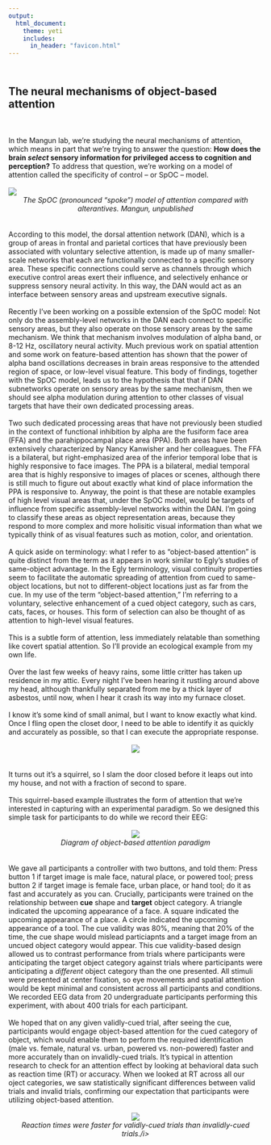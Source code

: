 ```yaml
---
output: 
  html_document:
    theme: yeti
    includes:
      in_header: "favicon.html" 
---
```

<h2>
<br>
The neural mechanisms of object-based attention
</h2>
<br>
<br>
In the Mangun lab, we’re studying the neural mechanisms of attention, which means in part that we’re trying to answer the question: <b>How does the brain <i>select</i> sensory information for privileged access to cognition and perception?</b> To address that question, we’re working on a model of attention called the specificity of control – or SpOC – model. 
<br>
<br>
![](./Images/ObjectAttn/spocdiagram.png)
<br>
<center><i>The SpOC (pronounced "spoke") model of attention compared with alterantives. Mangun, unpublished</i></center>
<br>
<br>
According to this model, the dorsal attention network (DAN), which is a group of areas in frontal and parietal cortices that have previously been associated with voluntary selective attention, is made up of many smaller-scale networks that each are functionally connected to a specific sensory area. These specific connections could serve as channels through which executive control areas exert their influence, and selectively enhance or suppress sensory neural activity. In this way, the DAN would act as an interface between sensory areas and upstream executive signals. 
<br>
<br>
Recently I’ve been working on a possible extension of the SpOC model: Not only do the assembly-level networks in the DAN each connect to specific sensory areas, but they also operate on those sensory areas by the same mechanism. We think that mechanism involves modulation of alpha band, or 8-12 Hz, oscillatory neural activity. Much previous work on spatial attention and some work on feature-based attention has shown that the power of alpha band oscillations decreases in brain areas responsive to the attended region of space, or low-level visual feature. This body of findings, together with the SpOC model, leads us to the hypothesis that that if DAN subnetworks operate on sensory areas by the same mechanism, then we should see alpha modulation during attention to other classes of visual targets that have their own dedicated processing areas.
<br>
<br>
Two such dedicated processing areas that have not previously been studied in the context of functional inhibition by alpha are the fusiform face area (FFA) and the parahippocampal place area (PPA). Both areas have been extensively characterized by Nancy Kanwisher and her colleagues. The FFA is a bilateral, but right-emphasized area of the inferior temporal lobe that is highly responsive to face images. The PPA is a bilateral, medial temporal area that is highly responsive to images of places or scenes, although there is still much to figure out about exactly what kind of place information the PPA is responsive to. Anyway, the point is that these are notable examples of high level visual areas that, under the SpOC model, would be targets of influence from specific assembly-level networks within the DAN. I’m going to classify these areas as object representation areas, because they respond to more complex and more holisitic visual information than what we typically think of as visual features such as motion, color, and orientation. 
<br>
<br>
A quick aside on terminology: what I refer to as “object-based attention” is quite distinct from the term as it appears in work similar to Egly’s studies of same-object advantage. In the Egly terminology, visual continuity properties seem to facilitate the automatic spreading of attention from cued to same-object locations, but not to different-object locations just as far from the cue. In my use of the term “object-based attention,” I’m referring to a voluntary, selective enhancement of a cued object category, such as cars, cats, faces, or houses. This form of selection can also be thought of as attention to high-level visual features.
<br>
<br>
This is a subtle form of attention, less immediately relatable than something like covert spatial attention. So I’ll provide an ecological example from my own life. 
<br>
<br>
Over the last few weeks of heavy rains, some little critter has taken up residence in my attic.  Every night I’ve been hearing it rustling around above my head, although thankfully separated from me by a thick layer of asbestos, until now, when I hear it crash its way into my furnace closet. 
<br>
<br>
I know it’s some kind of small animal, but I want to know exactly what kind. Once I fling open the closet door, I need to be able to identify it as quickly and accurately as possible, so that I can execute the appropriate response. 
<br>
<br>
<center>![](./Images/ObjectAttn/sq.gif)</center>
<br>
<br>
It turns out it’s a squirrel, so I slam the door closed before it leaps out into my house, and not with a fraction of second to spare.
<br>
<br>
This squirrel-based example illustrates the form of attention that we’re interested in capturing with an experimental paradigm. So we designed this simple task for participants to do while we record their EEG: 
<br>
<br>
<center>![](./Images/ObjectAttn/paradigm.png)</center>
<center><i>Diagram of object-based attention paradigm</i></center>
<br>
<br>
We gave all participants a controller with two buttons, and told them: Press button 1 if target image is male face, natural place, or powered tool; press button 2 if target image is female face, urban place, or hand tool; do it as fast and accurately as you can. Crucially, participants were trained on the relationship between <b>cue</b> shape and <b>target</b> object category. A triangle indicated the upcoming appearance of a face. A square indicated the upcoming appearance of a place. A circle indicated the upcoming appearance of a tool. The cue validity was 80%, meaning that 20% of the time, the cue shape would mislead particiapnts and a target image from an uncued object category would appear. This cue validity-based design allowed us to contrast performance from trials where participants were anticipating the target object category against trials where participants were anticipating a <i>different</i> object category than the one presented. All stimuli were presented at center fixation, so eye movements and spatial attention would be kept minimal and consistent across all participants and conditions. We recorded EEG data from 20 undergraduate participants performing this experiment, with about 400 trials for each participant.
<br>
<br>
We hoped that on any given validly-cued trial, after seeing the cue, participants would engage object-based attention for the cued category of object, which would enable them to perform the required identification (male vs. female, natural vs. urban, powered vs. non-powered) faster and more accurately than on invalidly-cued trials. It's typical in attention research to check for an attention effect by looking at behavioral data such as reaction time (RT) or accuracy. When we looked at RT across all our oject categories, we saw statistically significant differences between valid trials and invalid trials, confirming our expectation that participants were utilizing object-based attention.
<br>
<br>
<center>![](./Images/ObjectAttn/full_behav_boxplot.png)</center>
<center><i>Reaction times were faster for validly-cued trials than invalidly-cued trials./i></center>
<br>
<br>
